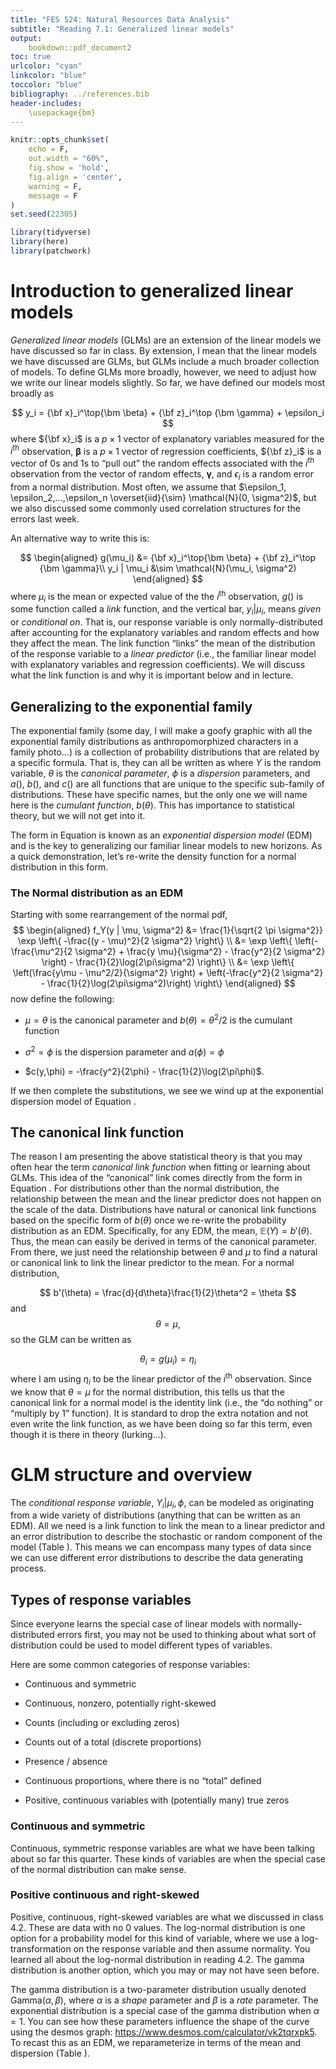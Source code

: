 ```yaml
---
title: "FES 524: Natural Resources Data Analysis"
subtitle: "Reading 7.1: Generalized linear models"
output:
    bookdown::pdf_document2
toc: true
urlcolor: "cyan"
linkcolor: "blue"
toccolor: "blue"
bibliography: ../references.bib
header-includes:
    \usepackage{bm}
---
```


```r

knitr::opts_chunk$set(
    echo = F,
    out.width = "60%",
    fig.show = 'hold',
    fig.align = 'center',
    warning = F,
    message = F
)
set.seed(22305)

library(tidyverse)
library(here)
library(patchwork)

```


# Introduction to generalized linear models

*Generalized linear models* (GLMs) are an extension of the linear models we have discussed so far in class. By extension, I mean that the linear models we have discussed are GLMs, but GLMs include a much broader collection of models. To define GLMs more broadly, however, we need to adjust how we write our linear models slightly. So far, we have defined our models most broadly as

$$
y_i = {\bf x}_i^\top{\bm \beta} + {\bf z}_i^\top {\bm \gamma} + \epsilon_i
$$
where ${\bf x}_i$ is a $p\times 1$ vector of explanatory variables measured for the $i^\text{th}$ observation, $\bm \beta$ is a $p \times 1$ vector of regression coefficients, ${\bf z}_i$ is a vector of 0s and 1s to "pull out" the random effects associated with the $i^\text{th}$ observation from the vector of random effects, ${\bm \gamma}$, and $\epsilon_i$ is a random error from a normal distribution. Most often, we assume that $\epsilon_1, \epsilon_2,...,\epsilon_n \overset{iid}{\sim} \mathcal{N}(0, \sigma^2)$, but we also discussed some commonly used correlation structures for the errors last week.

An alternative way to write this is:

$$
\begin{aligned}
g(\mu_i) &= {\bf x}_i^\top{\bm \beta} + {\bf z}_i^\top {\bm \gamma}\\
y_i | \mu_i &\sim \mathcal{N}(\mu_i, \sigma^2)
\end{aligned}
$$
where $\mu_i$ is the mean or expected value of the the $i^\text{th}$ observation, $g()$ is some function called a *link* function, and the vertical bar, $y_i | \mu_i$, means *given* or *conditional on*. That is, our response variable is only normally-distributed after accounting for the explanatory variables and random effects and how they affect the mean. The link function "links" the mean of the distribution of the response variable to a *linear predictor* (i.e., the familiar linear model with explanatory variables and regression coefficients). We will discuss what the link function is and why it is important below and in lecture.

## Generalizing to the exponential family

The exponential family (some day, I will make a goofy graphic with all the exponential family distributions as anthropomorphized characters in a family photo...) is a collection of probability distributions that are related by a specific formula. That is, they can all be written as
\begin{equation} \label{eq:expdisp}
f_Y(y) = \exp\left\{\frac{y\theta - b(\theta)}{a(\phi)} + c(y,\phi) \right\}
\end{equation}
where $Y$ is the random variable, $\theta$ is the *canonical parameter*, $\phi$ is a *dispersion* parameters, and $a()$, $b()$, and $c()$ are all functions that are unique to the specific sub-family of distributions. These have specific names, but the only one we will name here is the *cumulant function*, $b(\theta)$. This has importance to statistical theory, but we will not get into it.

The form in Equation \ref{eq:expdisp} is known as an *exponential dispersion model* (EDM) and is the key to generalizing our familiar linear models to new horizons. As a quick demonstration, let's re-write the density function for a normal distribution in this form.

### The Normal distribution as an EDM

Starting with some rearrangement of the normal pdf, 
$$
\begin{aligned}
f_Y(y | \mu, \sigma^2) &= \frac{1}{\sqrt{2 \pi \sigma^2}} \exp \left\{ -\frac{(y - \mu)^2}{2 \sigma^2} \right\} \\
&= \exp \left\{ \left(-\frac{\mu^2}{2 \sigma^2} + \frac{y \mu}{\sigma^2} - \frac{y^2}{2 \sigma^2} \right) - \frac{1}{2}\log(2\pi\sigma^2) \right\} \\
&= \exp \left\{ \left(\frac{y\mu - \mu^2/2}{\sigma^2} \right) + \left(-\frac{y^2}{2 \sigma^2}  - \frac{1}{2}\log(2\pi\sigma^2)\right) \right\}
\end{aligned}
$$
now define the following:

- $\mu = \theta$ is the canonical parameter and $b(\theta) = \theta^2/2$ is the cumulant function

- $\sigma^2 = \phi$ is the dispersion parameter and $a(\phi) = \phi$

- $c(y,\phi) = -\frac{y^2}{2\phi} - \frac{1}{2}\log(2\pi\phi)$.

If we then complete the substitutions, we see we wind up at the exponential dispersion model of Equation \ref{eq:expdisp}.

## The canonical link function

The reason I am presenting the above statistical theory is that you may often hear the term *canonical link function* when fitting or learning about GLMs. This idea of the "canonical" link comes directly from the form in Equation \ref{eq:expdisp}. For distributions other than the normal distribution, the relationship between the mean and the linear predictor does not happen on the scale of the data. Distributions have natural or canonical link functions based on the specific form of $b(\theta)$ once we re-write the probability distribution as an EDM. Specifically, for any EDM, the mean, $\mathbb{E}(Y) = b'(\theta)$. Thus, the mean can easily be derived in terms of the canonical parameter. From there, we just need the relationship between $\theta$ and $\mu$ to find a natural or canonical link to link the linear predictor to the mean. For a normal distribution,

$$
b'(\theta) = \frac{d}{d\theta}\frac{1}{2}\theta^2 = \theta
$$
and
$$
\theta = \mu,
$$
so the GLM can be written as

$$
\theta_i = g(\mu_i) = \eta_i 
$$
where I am using $\eta_i$ to be the linear predictor of the $i^\text{th}$ observation. Since we know that $\theta = \mu$ for the normal distribution, this tells us that the canonical link for a normal model is the identity link (i.e., the "do nothing" or "multiply by 1" function). It is standard to drop the extra notation and not even write the link function, as we have been doing so far this term, even though it is there in theory (lurking...).

# GLM structure and overview

The *conditional response variable*, $Y_i | \mu_i, \phi$, can be modeled as originating from a wide variety of distributions (anything that can be written as an EDM). All we need is a link function to link the mean to a linear predictor and an error distribution to describe the stochastic or random component of the model (Table \ref{tab:glmcomps}). This means we can encompass many types of data since we can use different error distributions to describe the data generating process.

\begin{table}
    \caption{Components of a GLM}
    \centering
    \begin{tabular}{cc}
        \hline
        \vspace{4pt}
        Systematic component & $g(\mu_i) = \eta_i = {\bf x}_i^\top {\bm \beta}$\\
        \vspace{4pt}
        Random component & $Y_i | \mu_i,\phi \sim f_Y(\mu_i, \phi)$\\
        \hline
    \end{tabular}
    \label{tab:glmcomps}
\end{table}

## Types of response variables

Since everyone learns the special case of linear models with normally-distributed errors first, you may not be used to thinking about what sort of distribution could be used to model different types of variables.  

Here are some common categories of response variables:

- Continuous and symmetric

- Continuous, nonzero, potentially right-skewed

- Counts (including or excluding zeros)

- Counts out of a total (discrete proportions)

- Presence / absence

- Continuous proportions, where there is no "total" defined

- Positive, continuous variables with (potentially many) true zeros

### Continuous and symmetric

Continuous, symmetric response variables are what we have been talking about so far this quarter. These kinds of variables are when the special case of the normal distribution can make sense.

### Positive continuous and right-skewed

Positive, continuous, right-skewed variables are what we discussed in class 4.2.  These are data with no 0 values. The log-normal distribution is one option for a probability model for this kind of variable, where we use a log-transformation on the response variable and then assume normality.  You learned all about the log-normal distribution in reading 4.2. The gamma distribution is another option, which you may or may not have seen before.

The gamma distribution is a two-parameter distribution usually denoted $\text{Gamma}(\alpha, \beta)$, where $\alpha$ is a *shape* parameter and $\beta$ is a *rate* parameter. The exponential distribution is a special case of the gamma distribution when $\alpha = 1$. You can see how these parameters influence the shape of the curve using the desmos graph: [https://www.desmos.com/calculator/vk2tqrxpk5](https://www.desmos.com/calculator/vk2tqrxpk5). To recast this as an EDM, we reparameterize in terms of the mean and dispersion (Table \ref{tab:mean-var}).













